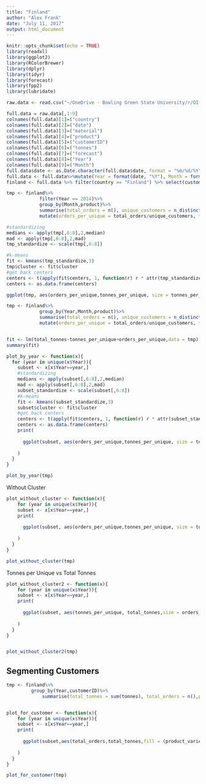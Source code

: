 ---
title: "Finland"
author: "Alex Frank"
date: "July 11, 2017"
output: html_document
---

```{r setup, include=FALSE}
knitr::opts_chunk$set(echo = TRUE)
library(readxl)
library(ggplot2)
library(RColorBrewer)
library(dplyr)
library(tidyr)
library(forecast)
library(fpp2)
library(lubridate)
```

```{r}
raw.data <- read.csv("~/OneDrive - Bowling Green State University/r/OI-Data-Problem-Phase2/oicode/Student_Raw_Data_Phase2.csv")
```

```{r}
full.data = raw.data[,1:9]
colnames(full.data)[1]=("country")
colnames(full.data)[2]=("date")
colnames(full.data)[3]=("material")
colnames(full.data)[4]=("product")
colnames(full.data)[5]=("customerID")
colnames(full.data)[6]=("tonnes")
colnames(full.data)[7]=("forecast")
colnames(full.data)[8]=("Year")
colnames(full.data)[9]=("Month")
full.data$date <- as.Date.character(full.data$date, format = "%m/%d/%Y")
full.data <- full.data%>%mutate(Year = format(date, "%Y"), Month = format(date, "%m"))
finland <- full.data %>% filter(country == "Finland") %>% select(customerID, product, tonnes, Year, date, Month)
```


```{r}
tmp <- finland%>%
            filter(Year == 2014)%>%
            group_by(Month,product)%>%
            summarise(total_orders = n(), unique_customers = n_distinct(customerID), total_tonnes = sum(tonnes))%>%
            mutate(orders_per_unique = total_orders/unique_customers, tonnes_per_unique = total_tonnes/unique_customers, tonnes_per_order = total_tonnes/total_orders)

#standardizing
medians <- apply(tmp[,6:8],2,median) 
mad <- apply(tmp[,6:8],2,mad) 
tmp_standardize <- scale(tmp[,6:8]) 

#k-means
fit <- kmeans(tmp_standardize,3)
tmp$cluster <- fit$cluster
#get back centers
centers <- t(apply(fit$centers, 1, function(r) r * attr(tmp_standardize, 'scaled:scale') + attr(tmp_standardize, 'scaled:center')))
centers <- as.data.frame(centers)

ggplot(tmp, aes(orders_per_unique,tonnes_per_unique, size = tonnes_per_order, col = factor(product), shape = factor(cluster)))+geom_point(alpha = 0.5)+geom_vline(aes(xintercept=orders_per_unique),centers,alpha = 0.3)+geom_hline(aes(yintercept=tonnes_per_unique),centers,alpha=0.3)+labs(size = "Tonnes per order",color ="Product Type",shape ="Cluster")
```

```{r}
tmp <- finland%>%
            group_by(Year,Month,product)%>%
            summarise(total_orders = n(), unique_customers = n_distinct(customerID), total_tonnes = sum(tonnes))%>%
            mutate(orders_per_unique = total_orders/unique_customers, tonnes_per_unique = total_tonnes/unique_customers, tonnes_per_order = total_tonnes/total_orders)


fit <- lm(total_tonnes~tonnes_per_unique+orders_per_unique,data = tmp)  #total_tonnes is the demand
summary(fit)
```


```{r}
plot_by_year <- function(x){
  for (year in unique(x$Year)){
    subset <- x[x$Year==year,]
    #standardizing
    medians <- apply(subset[,6:8],2,median) 
    mad <- apply(subset[,6:8],2,mad) 
    subset_standardize <- scale(subset[,6:8]) 
    #k-means
    fit <- kmeans(subset_standardize,3)
    subset$cluster <- fit$cluster
    #get back centers
    centers <- t(apply(fit$centers, 1, function(r) r * attr(subset_standardize, 'scaled:scale') +attr(subset_standardize, 'scaled:center')))
    centers <- as.data.frame(centers)
    print(
      
      ggplot(subset, aes(orders_per_unique,tonnes_per_unique, size = tonnes_per_order, col = factor(product), shape = factor(cluster)))+geom_point(alpha = 0.5)+geom_vline(aes(xintercept=orders_per_unique),centers,alpha = 0.3)+geom_hline(aes(yintercept=tonnes_per_unique),centers,alpha=0.3)+labs(size = "Tonnes per order",color ="Product Type",shape ="Cluster")+ggtitle(year)
      
    )
  }
}

plot_by_year(tmp)
```

Without Cluster

```{r}
plot_without_cluster <- function(x){
    for (year in unique(x$Year)){
    subset <- x[x$Year==year,]
    print(
      
      ggplot(subset, aes(orders_per_unique,tonnes_per_unique, size = total_tonnes, col = factor(product)))+geom_point(alpha = 0.5)+labs(size = "Tonnes per order",color ="Product Type")+ggtitle(year)
      
    )
  }
}

plot_without_cluster(tmp)
```

Tonnes per Unique vs Total Tonnes

```{r}
plot_without_cluster2 <- function(x){
    for (year in unique(x$Year)){
    subset <- x[x$Year==year,]
    print(
      
      ggplot(subset, aes(tonnes_per_unique, total_tonnes,size = orders_per_unique, col = factor(product)))+geom_point(alpha = 0.5)+labs(size = "Tonnes per order",color ="Product Type")+ggtitle(year)
      
    )
  }
}


plot_without_cluster2(tmp)
````

## Segmenting Customers

```{r}
tmp <- finland%>%
         group_by(Year,customerID)%>%
             summarise(total_tonnes = sum(tonnes), total_orders = n(),product_variety = n_distinct(product))


plot_for_customer <- function(x){
    for (year in unique(x$Year)){
    subset <- x[x$Year==year,]
    print(
      
      ggplot(subset,aes(total_orders,total_tonnes,fill = (product_variety>4)))+geom_point(shape=21,alpha = 0.6,size = 3)+ggtitle(year)
      
    )
  }
}

plot_for_customer(tmp)
```
